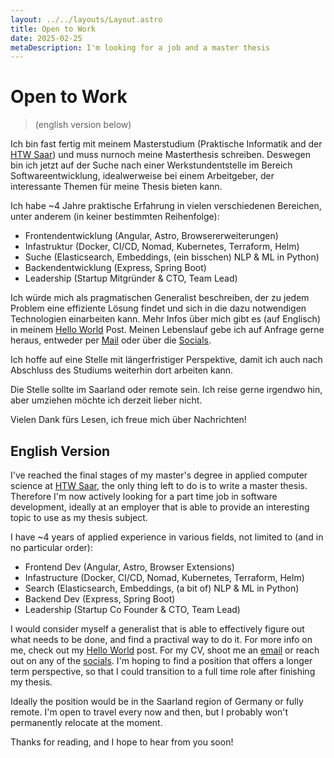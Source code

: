 ```yaml
---
layout: ../../layouts/Layout.astro
title: Open to Work
date: 2025-02-25
metaDescription: I'm looking for a job and a master thesis
---
```

# Open to Work
> (english version below)

Ich bin fast fertig mit meinem Masterstudium (Praktische Informatik and der [HTW Saar](https://htwsaar.de)) und muss nurnoch meine Masterthesis schreiben.
Deswegen bin ich jetzt auf der Suche nach einer Werkstundentstelle im Bereich Softwareentwicklung, idealwerweise bei einem Arbeitgeber, der interessante Themen für meine Thesis bieten kann.

Ich habe ~4 Jahre praktische Erfahrung in vielen verschiedenen Bereichen, unter anderem (in keiner bestimmten Reihenfolge):
- Frontendentwicklung (Angular, Astro, Browsererweiterungen)
- Infastruktur (Docker, CI/CD, Nomad, Kubernetes, Terraform, Helm)
- Suche (Elasticsearch, Embeddings, (ein bisschen) NLP & ML in Python)
- Backendentwicklung (Express, Spring Boot)
- Leadership (Startup Mitgründer & CTO, Team Lead)

Ich würde mich als pragmatischen Generalist beschreiben, der zu jedem Problem eine effiziente Lösung findet und sich in die dazu notwendigen Technologien einarbeiten kann. Mehr Infos über mich gibt es (auf Englisch) in meinem [Hello World](/logs/hello-world/) Post. Meinen Lebenslauf gebe ich auf Anfrage gerne heraus, entweder per [Mail](mailto:phil@nynp.dev) oder über die [Socials](/socials/).

Ich hoffe auf eine Stelle mit längerfristiger Perspektive, damit ich auch nach Abschluss des Studiums weiterhin dort arbeiten kann.

Die Stelle sollte im Saarland oder remote sein. Ich reise gerne irgendwo hin, aber umziehen möchte ich derzeit lieber nicht.

Vielen Dank fürs Lesen, ich freue mich über Nachrichten!

## English Version
I've reached the final stages of my master's degree in applied computer science at [HTW Saar](https://htwsaar.de), the only thing left to do is to write a master thesis.
Therefore I'm now actively looking for a part time job in software development, ideally at an employer that is able to provide an interesting topic to use as my thesis subject.

I have ~4 years of applied experience in various fields, not limited to (and in no particular order):
- Frontend Dev (Angular, Astro, Browser Extensions)
- Infastructure (Docker, CI/CD, Nomad, Kubernetes, Terraform, Helm)
- Search (Elasticsearch, Embeddings, (a bit of) NLP & ML in Python)
- Backend Dev (Express, Spring Boot)
- Leadership (Startup Co Founder & CTO, Team Lead)

I would consider myself a generalist that is able to effectively figure out what needs to be done, and find a practival way to do it. For more info on me, check out my [Hello World](/logs/hello-world/) post. For my CV, shoot me an [email](mailto:phil@nynp.dev) or reach out on any of the [socials](/socials/).
I'm hoping to find a position that offers a longer term perspective, so that I could transition to a full time role after finishing my thesis.

Ideally the position would be in the Saarland region of Germany or fully remote. I'm open to travel every now and then, but I probably won't permanently relocate at the moment.

Thanks for reading, and I hope to hear from you soon!